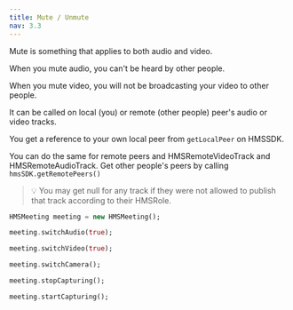 ```yaml
---
title: Mute / Unmute
nav: 3.3
---
```


Mute is something that applies to both audio and video.

When you mute audio, you can't be heard by other people.

When you mute video, you will not be broadcasting your video to other people.

It can be called on local (you) or remote (other people) peer's audio or video tracks.

You get a reference to your own local peer from `getLocalPeer` on HMSSDK.

You can do the same for remote peers and HMSRemoteVideoTrack and HMSRemoteAudioTrack. Get other people's peers by calling `hmsSDK.getRemotePeers()`

> 💡 You may get null for any track if they were not allowed to publish that track according to their HMSRole.

```dart
HMSMeeting meeting = new HMSMeeting();

meeting.switchAudio(true);

meeting.switchVideo(true);

meeting.switchCamera();

meeting.stopCapturing();

meeting.startCapturing();
```
